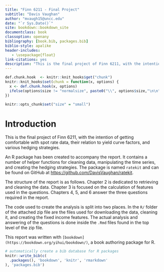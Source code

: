 ```yaml
--- 
title: "Finn 6211 - Final Project"
subtitle: "Davis Vaughan"
author: "mvaugh15@uncc.edu"
date: "`r Sys.Date()`"
site: bookdown::bookdown_site
documentclass: book
classoption: openany
bibliography: [book.bib, packages.bib]
biblio-style: apalike
header-includes:
   - \usepackage{float}
link-citations: yes
description: "This is the final project of Finn 6211, with the intention of getting comfortable with spot rate data, their relation to yield curve factors, and various hedging strategies."
---
```


```r
def.chunk.hook  <- knitr::knit_hooks$get("chunk")
knitr::knit_hooks$set(chunk = function(x, options) {
  x <- def.chunk.hook(x, options)
  ifelse(options$size != "normalsize", paste0("\\", options$size,"\n\n", x, "\n\n \\normalsize"), x)
})

knitr::opts_chunk$set("size" = "small")
```

# Introduction {#titlepage}

This is the final project of Finn 6211, with the intention of getting comfortable with spot rate data, their relation to yield curve factors, and various hedging strategies.

An R package has been created to accompany the report. It contains a number of 
helper functions for cleaning data, manipulating the time series, and creating
the hedging strategies. The package is named `ratekit` and can be found on
GitHub at [https://github.com/DavisVaughan/ratekit](https://github.com/DavisVaughan/ratekit).

The structure of the report is as follows. Chapter 2 is dedicated to retrieving
and cleaning the data. Chapter 3 is focused on the calculation of features used
in the questions. Chapters 4, 5, and 6 answer the three questions required in
the report.

The code used to create the analysis is split into two places. In the `R/` folder
of the attached zip file are the files used for downloading the data, cleaning it, 
and creating the fixed income features. The actual analysis and answering of the 
questions is done inside the `.Rmd` files found in the top level of the zip file.

This report was written with `[bookdown](https://bookdown.org/yihui/bookdown/)`, a
book authoring package for R.

```r
# automatically create a bib database for R packages
knitr::write_bib(c(
  .packages(), 'bookdown', 'knitr', 'rmarkdown'
), 'packages.bib')
```
